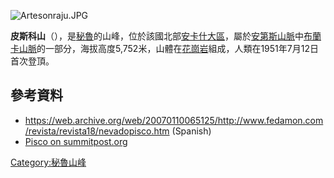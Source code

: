 [[Image:Artesonraju.JPG|right]]
{{Coord|9|0|42|S|77|37|52|W|display=title}}

'''皮斯科山'''（{{lang-es|Nevado Pisco}}），是[[秘魯|秘魯]]的山峰，位於該國北部[[安卡什大區|安卡什大區]]，屬於[[安第斯山脈|安第斯山脈]]中[[布蘭卡山脈|布蘭卡山脈]]的一部分，海拔高度5,752米，山體在[[花崗岩|花崗岩]]組成，人類在1951年7月12日首次登頂。

==參考資料==
* https://web.archive.org/web/20070110065125/http://www.fedamon.com/revista/revista18/nevadopisco.htm (Spanish)
* [http://www.summitpost.org/mountain/rock/150282/pisco.html Pisco on summitpost.org] {{Wayback|url=http://www.summitpost.org/mountain/rock/150282/pisco.html |date=20090107175242 }}

{{Peru-geo-stub}}
[[Category:秘魯山峰|Category:秘魯山峰]]
